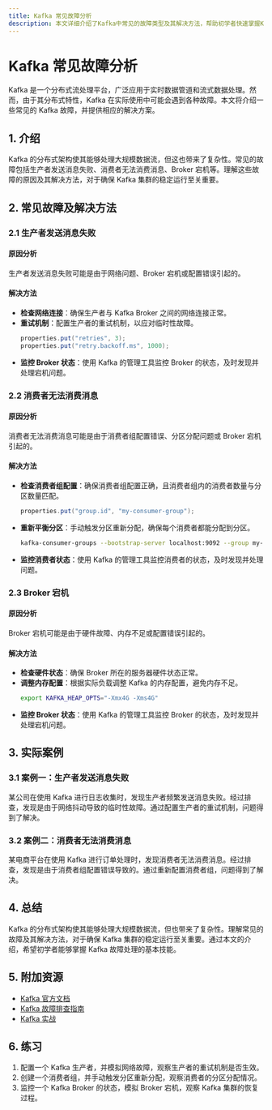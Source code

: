 ```yaml
---
title: Kafka 常见故障分析
description: 本文详细介绍了Kafka中常见的故障类型及其解决方法，帮助初学者快速掌握Kafka故障处理的基本技能。
---
```


# Kafka 常见故障分析

Kafka 是一个分布式流处理平台，广泛应用于实时数据管道和流式数据处理。然而，由于其分布式特性，Kafka 在实际使用中可能会遇到各种故障。本文将介绍一些常见的 Kafka 故障，并提供相应的解决方案。

## 1. 介绍

Kafka 的分布式架构使其能够处理大规模数据流，但这也带来了复杂性。常见的故障包括生产者发送消息失败、消费者无法消费消息、Broker 宕机等。理解这些故障的原因及其解决方法，对于确保 Kafka 集群的稳定运行至关重要。

## 2. 常见故障及解决方法

### 2.1 生产者发送消息失败

#### 原因分析
生产者发送消息失败可能是由于网络问题、Broker 宕机或配置错误引起的。

#### 解决方法
- **检查网络连接**：确保生产者与 Kafka Broker 之间的网络连接正常。
- **重试机制**：配置生产者的重试机制，以应对临时性故障。
  ```java
  properties.put("retries", 3);
  properties.put("retry.backoff.ms", 1000);
  ```
- **监控 Broker 状态**：使用 Kafka 的管理工具监控 Broker 的状态，及时发现并处理宕机问题。

### 2.2 消费者无法消费消息

#### 原因分析
消费者无法消费消息可能是由于消费者组配置错误、分区分配问题或 Broker 宕机引起的。

#### 解决方法
- **检查消费者组配置**：确保消费者组配置正确，且消费者组内的消费者数量与分区数量匹配。
  ```java
  properties.put("group.id", "my-consumer-group");
  ```
- **重新平衡分区**：手动触发分区重新分配，确保每个消费者都能分配到分区。
  ```bash
  kafka-consumer-groups --bootstrap-server localhost:9092 --group my-consumer-group --reset-offsets --to-earliest --execute
  ```
- **监控消费者状态**：使用 Kafka 的管理工具监控消费者的状态，及时发现并处理问题。

### 2.3 Broker 宕机

#### 原因分析
Broker 宕机可能是由于硬件故障、内存不足或配置错误引起的。

#### 解决方法
- **检查硬件状态**：确保 Broker 所在的服务器硬件状态正常。
- **调整内存配置**：根据实际负载调整 Kafka 的内存配置，避免内存不足。
  ```bash
  export KAFKA_HEAP_OPTS="-Xmx4G -Xms4G"
  ```
- **监控 Broker 状态**：使用 Kafka 的管理工具监控 Broker 的状态，及时发现并处理宕机问题。

## 3. 实际案例

### 3.1 案例一：生产者发送消息失败

某公司在使用 Kafka 进行日志收集时，发现生产者频繁发送消息失败。经过排查，发现是由于网络抖动导致的临时性故障。通过配置生产者的重试机制，问题得到了解决。

### 3.2 案例二：消费者无法消费消息

某电商平台在使用 Kafka 进行订单处理时，发现消费者无法消费消息。经过排查，发现是由于消费者组配置错误导致的。通过重新配置消费者组，问题得到了解决。

## 4. 总结

Kafka 的分布式架构使其能够处理大规模数据流，但也带来了复杂性。理解常见的故障及其解决方法，对于确保 Kafka 集群的稳定运行至关重要。通过本文的介绍，希望初学者能够掌握 Kafka 故障处理的基本技能。

## 5. 附加资源

- [Kafka 官方文档](https://kafka.apache.org/documentation/)
- [Kafka 故障排查指南](https://kafka.apache.org/documentation/#troubleshooting)
- [Kafka 实战](https://www.oreilly.com/library/view/kafka-the-definitive/9781492043072/)

## 6. 练习

1. 配置一个 Kafka 生产者，并模拟网络故障，观察生产者的重试机制是否生效。
2. 创建一个消费者组，并手动触发分区重新分配，观察消费者的分区分配情况。
3. 监控一个 Kafka Broker 的状态，模拟 Broker 宕机，观察 Kafka 集群的恢复过程。